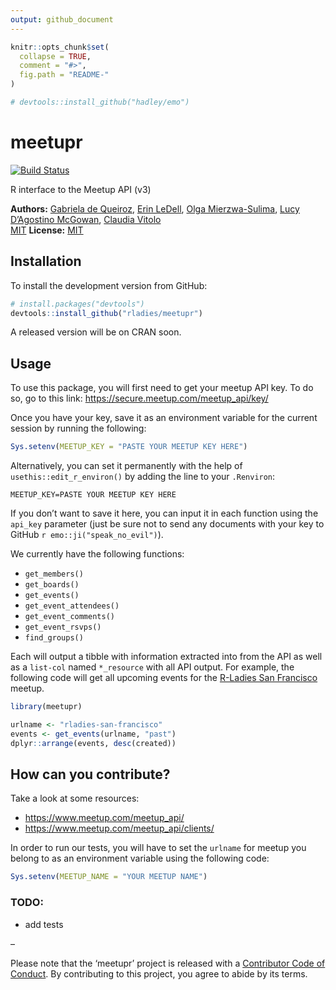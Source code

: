 ```yaml
---
output: github_document
---
```


<!-- README.md is generated from README.Rmd. Please edit the Rmd file -->

```r
knitr::opts_chunk$set(
  collapse = TRUE,
  comment = "#>",
  fig.path = "README-"
)

# devtools::install_github("hadley/emo")
```

# meetupr
[![Build Status](https://travis-ci.org/rladies/meetupr.svg?branch=master)](https://travis-ci.org/rladies/meetupr)

R interface to the Meetup API (v3)

**Authors:** [Gabriela de Queiroz](http://gdequeiroz.github.io/), [Erin LeDell](http://www.stat.berkeley.edu/~ledell/), [Olga Mierzwa-Sulima](https://github.com/olgamie), [Lucy D'Agostino McGowan](http://www.lucymcgowan.com), [Claudia Vitolo](https://github.com/cvitolo)<br/> [MIT](https://opensource.org/licenses/MIT)
**License:** [MIT](https://opensource.org/licenses/MIT)

## Installation

To install the development version from GitHub:

```r
# install.packages("devtools")
devtools::install_github("rladies/meetupr")
```
A released version will be on CRAN soon.

## Usage

To use this package, you will first need to get your meetup API key. To do so, go to this link: [https://secure.meetup.com/meetup_api/key/](https://secure.meetup.com/meetup_api/key/)

Once you have your key, save it as an environment variable for the current session by running the following:

```r
Sys.setenv(MEETUP_KEY = "PASTE YOUR MEETUP KEY HERE")
```

Alternatively, you can set it permanently with the help of `usethis::edit_r_environ()` by adding the line to your `.Renviron`: 

```
MEETUP_KEY=PASTE YOUR MEETUP KEY HERE
```

If you don't want to save it here, you can input it in each function using the `api_key` parameter (just be sure not to send any documents with your key to GitHub `r emo::ji("speak_no_evil")`).

We currently have the following functions:

* `get_members()`
* `get_boards()`
* `get_events()`  
* `get_event_attendees()`  
* `get_event_comments()`
* `get_event_rsvps()`
* `find_groups()`

Each will output a tibble with information extracted into from the API as well as a `list-col` named `*_resource` with all API output. For example, the following code will get all upcoming events for the [R-Ladies San Francisco](https://meetup.com/rladies-san-francisco) meetup.

```r
library(meetupr)

urlname <- "rladies-san-francisco"
events <- get_events(urlname, "past")
dplyr::arrange(events, desc(created))
```


## How can you contribute?

Take a look at some resources:

- [https://www.meetup.com/meetup_api/](https://www.meetup.com/meetup_api/)
- [https://www.meetup.com/meetup_api/clients/](https://www.meetup.com/meetup_api/clients/)



In order to run our tests, you will have to set the `urlname` for meetup you belong to as an environment variable using the following code:
```r
Sys.setenv(MEETUP_NAME = "YOUR MEETUP NAME")
```

### TODO:
- add tests

--

Please note that the 'meetupr' project is released with a [Contributor Code of Conduct](CODE_OF_CONDUCT.md). By contributing to this project, you agree to abide by its terms.
